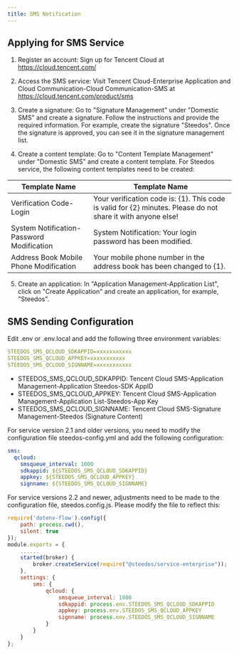```yaml
---
title: SMS Notification
---
```


## Applying for SMS Service

1. Register an account: Sign up for Tencent Cloud at https://cloud.tencent.com/

2. Access the SMS service: Visit Tencent Cloud-Enterprise Application and Cloud Communication-Cloud Communication-SMS at https://cloud.tencent.com/product/sms

3. Create a signature: Go to "Signature Management" under "Domestic SMS" and create a signature. Follow the instructions and provide the required information. For example, create the signature "Steedos". Once the signature is approved, you can see it in the signature management list.

4. Create a content template: Go to "Content Template Management" under "Domestic SMS" and create a content template. For Steedos service, the following content templates need to be created:

| Template Name | Template Name |
| ---- | ---- | 
|Verification Code-Login|Your verification code is: {1}. This code is valid for {2} minutes. Please do not share it with anyone else!| 
|System Notification-Password Modification|System Notification: Your login password has been modified.| 
|Address Book Mobile Phone Modification|Your mobile phone number in the address book has been changed to {1}.|

5. Create an application: In "Application Management-Application List", click on "Create Application" and create an application, for example, "Steedos".


## SMS Sending Configuration

Edit .env or .env.local and add the following three environment variables:

```yaml
STEEDOS_SMS_QCLOUD_SDKAPPID=xxxxxxxxxxx 
STEEDOS_SMS_QCLOUD_APPKEY=xxxxxxxxxxx
STEEDOS_SMS_QCLOUD_SIGNNAME=xxxxxxxxxxx   
```

- STEEDOS_SMS_QCLOUD_SDKAPPID: Tencent Cloud SMS-Application Management-Application Steedos-SDK AppID
- STEEDOS_SMS_QCLOUD_APPKEY: Tencent Cloud SMS-Application Management-Application List-Steedos-App Key
- STEEDOS_SMS_QCLOUD_SIGNNAME: Tencent Cloud SMS-Signature Management-Steedos (Signature Content)

For service version 2.1 and older versions, you need to modify the configuration file steedos-config.yml and add the following configuration:

```yaml
sms:
  qcloud:
    smsqueue_interval: 1000 
    sdkappid: ${STEEDOS_SMS_QCLOUD_SDKAPPID}
    appkey: ${STEEDOS_SMS_QCLOUD_APPKEY}
    signname: ${STEEDOS_SMS_QCLOUD_SIGNNAME}
```

For service versions 2.2 and newer, adjustments need to be made to the configuration file, steedos.config.js. Please modify the file to reflect this:

```js
require('dotenv-flow').config({
    path: process.cwd(),
    silent: true
});
module.exports = {
    ......
    started(broker) {
        broker.createService(require("@steedos/service-enterprise"));
    },
    settings: {
        sms: {
            qcloud: {
                smsqueue_interval: 1000
                sdkappid: process.env.STEEDOS_SMS_QCLOUD_SDKAPPID
                appkey: process.env.STEEDOS_SMS_QCLOUD_APPKEY
                signname: process.env.STEEDOS_SMS_QCLOUD_SIGNNAME
            }
        }
    }
};
```



